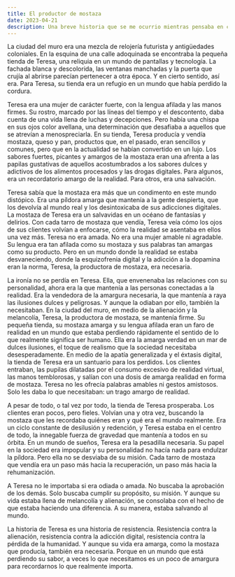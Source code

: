 ```yaml
---
title: El productor de mostaza
date: 2023-04-21
description: Una breve historia que se me ocurrio mientras pensaba en cual es mi proposito en la vida
---
```


La ciudad del muro era una mezcla de relojería futurista y antigüedades coloniales. En la esquina de una calle adoquinada se encontraba la pequeña tienda de Teresa, una reliquia en un mundo de pantallas y tecnología.
La fachada blanca y descolorida, las ventanas manchadas y la puerta que crujía al abrirse parecían pertenecer a otra época. Y en cierto sentido, así era. Para Teresa, su tienda era un refugio en un mundo que había perdido la cordura.

Teresa era una mujer de carácter fuerte, con la lengua afilada y las manos firmes. Su rostro, marcado por las líneas del tiempo y el descontento, daba cuenta de una vida llena de luchas y decepciones. Pero había una chispa en sus ojos color avellana, una determinación que desafiaba a aquellos que se atrevían a menospreciarla.
En su tienda, Teresa producía y vendía mostaza, queso y pan, productos que, en el pasado, eran sencillos y comunes, pero que en la actualidad se habían convertido en un lujo. Los sabores fuertes, picantes y amargos de la mostaza eran una afrenta a las papilas gustativas de aquellos acostumbrados a los sabores dulces y adictivos de los alimentos procesados y las drogas digitales. Para algunos, era un recordatorio amargo de la realidad. Para otros, era una salvación.

Teresa sabía que la mostaza era más que un condimento en este mundo distópico. Era una píldora amarga que mantenía a la gente despierta, que los devolvía al mundo real y los desintoxicaba de sus adicciones digitales. La mostaza de Teresa era un salvavidas en un océano de fantasías y delirios. Con cada tarro de mostaza que vendía, Teresa veía cómo los ojos de sus clientes volvían a enfocarse, cómo la realidad se asentaba en ellos una vez más.
Teresa no era amada. No era una mujer amable ni agradable. Su lengua era tan afilada como su mostaza y sus palabras tan amargas como su producto. Pero en un mundo donde la realidad se estaba desvaneciendo, donde la esquizofrenia digital y la adicción a la dopamina eran la norma, Teresa, la productora de mostaza, era necesaria.

La ironía no se perdía en Teresa. Ella, que envenenaba las relaciones con su personalidad, ahora era la que mantenía a las personas conectadas a la realidad. Era la vendedora de la amargura necesaria, la que mantenía a raya las ilusiones dulces y peligrosas. Y aunque la odiaban por ello, también la necesitaban.
En la ciudad del muro, en medio de la alienación y la melancolía, Teresa, la productora de mostaza, se mantenía firme. Su pequeña tienda, su mostaza amarga y su lengua afilada eran un faro de realidad en un mundo que estaba perdiendo rápidamente el sentido de lo que realmente significa ser humano. Ella era la amarga verdad en un mar de dulces ilusiones, el toque de realismo que la sociedad necesitaba desesperadamente.
En medio de la apatía generalizada y el éxtasis digital, la tienda de Teresa era un santuario para los perdidos. Los clientes entraban, las pupilas dilatadas por el consumo excesivo de realidad virtual, las manos temblorosas, y salían con una dosis de amarga realidad en forma de mostaza. Teresa no les ofrecía palabras amables ni gestos amistosos. Solo les daba lo que necesitaban: un trago amargo de realidad.

A pesar de todo, o tal vez por todo, la tienda de Teresa prosperaba. Los clientes eran pocos, pero fieles. Volvían una y otra vez, buscando la mostaza que les recordaba quiénes eran y qué era el mundo realmente. Era un ciclo constante de desilusión y redención, y Teresa estaba en el centro de todo, la innegable fuerza de gravedad que mantenía a todos en su órbita.
En un mundo de sueños, Teresa era la pesadilla necesaria. Su papel en la sociedad era impopular y su personalidad no hacía nada para endulzar la píldora. Pero ella no se desviaba de su misión. Cada tarro de mostaza que vendía era un paso más hacia la recuperación, un paso más hacia la rehumanización.

A Teresa no le importaba si era odiada o amada. No buscaba la aprobación de los demás. Solo buscaba cumplir su propósito, su misión. Y aunque su vida estaba llena de melancolía y alienación, se consolaba con el hecho de que estaba haciendo una diferencia. A su manera, estaba salvando al mundo.

La historia de Teresa es una historia de resistencia. Resistencia contra la alienación, resistencia contra la adicción digital, resistencia contra la pérdida de la humanidad. Y aunque su vida era amarga, como la mostaza que producía, también era necesaria. Porque en un mundo que está perdiendo su sabor, a veces lo que necesitamos es un poco de amargura para recordarnos lo que realmente importa.
